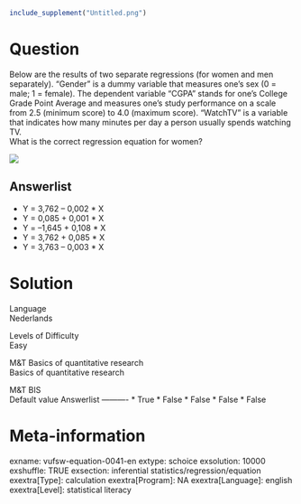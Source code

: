 ```r
include_supplement("Untitled.png")
```

Question
========
Below are the results of two separate regressions (for women and men
separately). "Gender" is a dummy variable that measures one's sex (0 =
male; 1 = female). The dependent variable "CGPA" stands for one's
College Grade Point Average and measures one's study performance on a
scale from 2.5 (minimum score) to 4.0 (maximum score). "WatchTV" is a
variable that indicates how many minutes per day a person usually spends
watching TV.  
What is the correct regression equation for women?  
  
![](Untitled.png)

Answerlist
----------
* Y = 3,762 – 0,002 \* X
* Y = 0,085 + 0,001 \* X
* Y = –1,645 + 0,108 \* X
* Y = 3,762 + 0,085 \* X
* Y = 3,763 – 0,003 \* X

Solution
========











Language  
Nederlands

Levels of Difficulty  
Easy

M&T Basics of quantitative research  
Basics of quantitative research

M&T BIS  
Default value
Answerlist
----------
* True
* False
* False
* False
* False

Meta-information
================
exname: vufsw-equation-0041-en
extype: schoice
exsolution: 10000
exshuffle: TRUE
exsection: inferential statistics/regression/equation
exextra[Type]: calculation
exextra[Program]: NA
exextra[Language]: english
exextra[Level]: statistical literacy

